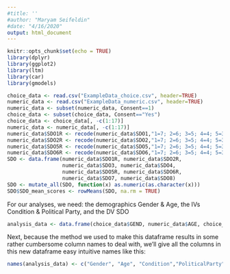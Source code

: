 ```yaml
---
#title: ''
#author: "Maryam Seifeldin"
#date: "4/16/2020"
output: html_document
---
```


```r
knitr::opts_chunk$set(echo = TRUE)
library(dplyr)
library(ggplot2)
library(ltm)
library(car)
library(gmodels)

choice_data <- read.csv("ExampleData_choice.csv", header=TRUE)
numeric_data <- read.csv("ExampleData_numeric.csv", header=TRUE)
numeric_data <- subset(numeric_data, Consent==1)
choice_data <- subset(choice_data, Consent=="Yes")
choice_data <- choice_data[, -c(1:17)]
numeric_data <- numeric_data[, -c(1:17)]
numeric_data$SDO1R <- recode(numeric_data$SDO1,"1=7; 2=6; 3=5; 4=4; 5=3; 6=2; 7=1; else=NA")
numeric_data$SDO2R <- recode(numeric_data$SDO2,"1=7; 2=6; 3=5; 4=4; 5=3; 6=2; 7=1; else=NA")
numeric_data$SDO5R <- recode(numeric_data$SDO5,"1=7; 2=6; 3=5; 4=4; 5=3; 6=2; 7=1; else=NA")
numeric_data$SDO6R <- recode(numeric_data$SDO6,"1=7; 2=6; 3=5; 4=4; 5=3; 6=2; 7=1; else=NA")
SDO <- data.frame(numeric_data$SDO1R, numeric_data$SDO2R, 
                  numeric_data$SDO3, numeric_data$SDO4, 
                  numeric_data$SDO5R, numeric_data$SDO6R,
                  numeric_data$SDO7, numeric_data$SDO8)
SDO <- mutate_all(SDO, function(x) as.numeric(as.character(x)))
SDO$SDO_mean_scores <- rowMeans(SDO, na.rm = TRUE)
```
For our analyses, we need: the demographics Gender & Age, the IVs Condition & Political Party, and the DV SDO
```r
analysis_data <- data.frame(choice_data$GEND, numeric_data$AGE, choice_data$condition, choice_data$PPP1, SDO$SDO_mean_scores)
```
Next, because the method we used to make this dataframe results in some rather cumbersome column names to deal with, we'll give all the columns in this new dataframe easy intuitive names like this:
```r
names(analysis_data) <- c("Gender", "Age", "Condition","PoliticalParty", "SocialDominance")
```


